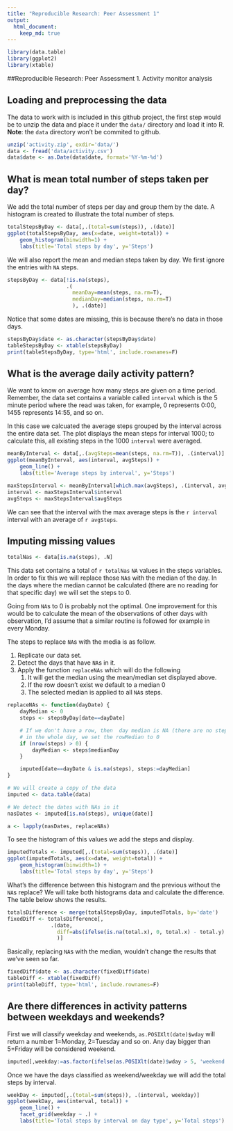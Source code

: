 ```yaml
---
title: "Reproducible Research: Peer Assessment 1"
output: 
  html_document:
    keep_md: true
---
```


```r
library(data.table)
library(ggplot2)
library(xtable)
```

##Reproducible Research: Peer Assessment 1. Activity monitor analysis

## Loading and preprocessing the data
The data to work with is included in this github project, the first step would
be to unzip the data and place it under the `data/` directory  and load it into
R. **Note**: the `data` directory won't be commited to github.

```r
unzip('activity.zip', exdir='data/')
data <- fread('data/activity.csv')
data$date <- as.Date(data$date, format='%Y-%m-%d')
```

## What is mean total number of steps taken per day?
We add the total number of steps per day and group them by the date.
A histogram is created to illustrate the total number of steps.

```r
totalStepsByDay <- data[,.(total=sum(steps)), .(date)]
ggplot(totalStepsByDay, aes(x=date, weight=total)) +
    geom_histogram(binwidth=1) +
    labs(title='Total steps by day', y='Steps')
```

We will also report the mean and median steps taken by day. We first ignore the
entries with `NA` steps.

```r
stepsByDay <- data[!is.na(steps),
                   .(
                     meanDay=mean(steps, na.rm=T),
                     medianDay=median(steps, na.rm=T)
                     ), .(date)]
```

Notice that some dates are missing, this is because there's no data in those days.

```r
stepsByDay$date <- as.character(stepsByDay$date)
tableStepsByDay <- xtable(stepsByDay)
print(tableStepsByDay, type='html', include.rownames=F)
```

## What is the average daily activity pattern?
We want to know on average how many steps are given on a time period. Remember,
the data set contains a variable called `interval` which is the 5 minute period
where the read was taken, for example, 0 represents 0:00, 1455 represents
14:55, and so on.

In this case we calcuated the average steps grouped by the interval across the
entire data set. The plot displays the mean steps for interval 1000; to calculate
this, all existing steps in the 1000 `interval` were averaged.

```r
meanByInterval <- data[,.(avgSteps=mean(steps, na.rm=T)), .(interval)]
ggplot(meanByInterval, aes(interval, avgSteps)) +
    geom_line() +
    labs(title='Average steps by interval', y='Steps')
```

```r
maxStepsInterval <- meanByInterval[which.max(avgSteps), .(interval, avgSteps)]
interval <- maxStepsInterval$interval
avgSteps <- maxStepsInterval$avgSteps
```

We can see that the interval with the max average steps is the `r interval`
interval with an average of `r avgSteps`.

## Imputing missing values

```r
totalNas <- data[is.na(steps), .N]
```

This data set contains a total of `r totalNas` `NA` values in the steps variables.
In order to fix this we will replace those `NA`s with the median of the day. In
the days where the median cannot be calculated (there are no reading for that
specific day) we will set the steps to 0.

Going from `NA`s to 0 is probably not the optimal. One improvement for this would be
to calculate the mean of the observations of other days with observation,
I'd assume that a similar routine is followed for example in every Monday.

The steps to replace `NA`s with the media is as follow.

1. Replicate our data set.
2. Detect the days that have `NA`s in it.
3. Apply the function `replaceNAs` which will do the following
   1. It will get the median using the mean/median set displayed above.
   2. If the row doesn't exist we default to a median 0
   3. The selected median is applied to all `NA`s steps.

```r
replaceNAs <- function(dayDate) {
    dayMedian <- 0
    steps <- stepsByDay[date==dayDate]

    # If we don't have a row, then  day median is NA (there are no steps recorded
    # in the whole day, we set the rowMedian to 0
    if (nrow(steps) > 0) {
        dayMedian <- steps$medianDay
    }

    imputed[date==dayDate & is.na(steps), steps:=dayMedian]
}

# We will create a copy of the data
imputed <- data.table(data)

# We detect the dates with NAs in it
nasDates <- imputed[is.na(steps), unique(date)]

a <- lapply(nasDates, replaceNAs)
```

To see the histogram of this values we add the steps and display.

```r
imputedTotals <- imputed[,.(total=sum(steps)), .(date)]
ggplot(imputedTotals, aes(x=date, weight=total)) +
    geom_histogram(binwidth=1) +
    labs(title='Total steps by day', y='Steps')

```

What's the difference between this histogram and the previous without the `NA`s
replace? We will take both histograms data and calculate the difference. The
table below shows the results.

```r
totalsDifference <- merge(totalStepsByDay, imputedTotals, by='date')
fixedDiff <- totalsDifference[,
              .(date,
                diff=abs(ifelse(is.na(total.x), 0, total.x) - total.y)
                )]
```

Basically, replacing `NA`s with the median, wouldn't change the results that
we've seen so far.

```r
fixedDiff$date <- as.character(fixedDiff$date)
tableDiff <- xtable(fixedDiff)
print(tableDiff, type='html', include.rownames=F)
```

## Are there differences in activity patterns between weekdays and weekends?
First we will classify weekday and weekends, `as.POSIXlt(date)$wday` will
return a number 1=Monday, 2=Tuesday and so on. Any day bigger than 5=Friday
will be considered weekend.

```r
imputed[,weekday:=as.factor(ifelse(as.POSIXlt(date)$wday > 5, 'weekend', 'weekday'))]
```

Once we have the days classified as weekend/weekday we will add the total steps
by interval.

```r
weekDay <- imputed[,.(total=sum(steps)), .(interval, weekday)]
ggplot(weekDay, aes(interval, total)) +
    geom_line() + 
    facet_grid(weekday ~ .) +
    labs(title='Total steps by interval on day type', y='Total steps')
```
